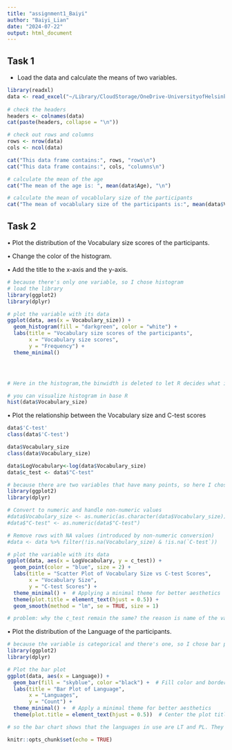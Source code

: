 ```yaml
---
title: "assignment1_Baiyi"
author: "Baiyi_Lian"
date: "2024-07-22"
output: html_document
---
```


## Task 1

-   Load the data and calculate the means of two variables.

```r
library(readxl)
data <- read_excel("~/Library/CloudStorage/OneDrive-UniversityofHelsinki/internship_projects_summerschool/Salo Summer School/source_data/hand_on_assign/day1_0722/dataset.questionnaire.xlsx")
 
# check the headers
headers <- colnames(data)
cat(paste(headers, collapse = "\n"))

# check out rows and columns
rows <- nrow(data)
cols <- ncol(data)

cat("This data frame contains:", rows, "rows\n")
cat("This data frame contains:", cols, "columns\n")

# calculate the mean of the age
cat("The mean of the age is: ", mean(data$Age), "\n")

# calculate the mean of vocablulary size of the participants
cat("The mean of vocablulary size of the participants is:", mean(data$Vocabulary_size), "\n")
```

## Task 2

• Plot the distribution of the Vocabulary size scores of the participants.

• Change the color of the histogram.

• Add the title to the x-axis and the y-axis.

```r
# because there's only one variable, so I chose histogram
# load the library
library(ggplot2)
library(dplyr)

# plot the variable with its data
ggplot(data, aes(x = Vocabulary_size)) +
  geom_histogram(fill = "darkgreen", color = "white") +
  labs(title = "Vocabulary size scores of the participants",
       x = "Vocabulary size scores",
       y = "Frequency") +
  theme_minimal()




# Here in the histogram,the binwidth is deleted to let R decides what is the best bin size. You could also manipulate with different bin sizes to see the outcome.
```

```r
# you can visualize histogram in base R
hist(data$Vocabulary_size)
```

• Plot the relationship between the Vocabulary size and C-test scores

```r
data$'C-test'
class(data$'C-test')
```

```r
data$Vocabulary_size
class(data$Vocabulary_size)
```

```r

data$LogVocabulary<-log(data$Vocabulary_size)
data$c_test <- data$"C-test"

# because there are two variables that have many points, so here I chose scatter plot
library(ggplot2)
library(dplyr)

# Convert to numeric and handle non-numeric values
#data$Vocabulary_size <- as.numeric(as.character(data$Vocabulary_size))
#data$"C-test" <- as.numeric(data$"C-test")

# Remove rows with NA values (introduced by non-numeric conversion)
#data <- data %>% filter(!is.na(Vocabulary_size) & !is.na(`C-test`))

# plot the variable with its data
ggplot(data, aes(x = LogVocabulary, y = c_test)) +
  geom_point(color = "blue", size = 2) +
  labs(title = "Scatter Plot of Vocabulary Size vs C-test Scores",
       x = "Vocabulary Size",
       y = "C-test Scores") +
  theme_minimal() +  # Applying a minimal theme for better aesthetics
  theme(plot.title = element_text(hjust = 0.5)) +
  geom_smooth(method = "lm", se = TRUE, size = 1)

# problem: why the c_test remain the same? the reason is name of the variable, try to rename the variable when the figures of that variable are not changed.
```

• Plot the distribution of the Language of the participants.

```r
# because the variable is categorical and there's one, so I chose bar plot
library(ggplot2)
library(dplyr)

# Plot the bar plot
ggplot(data, aes(x = Language)) +
  geom_bar(fill = "skyblue", color ="black") +  # Fill color and border color
  labs(title = "Bar Plot of Language",
       x = "Languages",
       y = "Count") +
  theme_minimal() +  # Apply a minimal theme for better aesthetics
  theme(plot.title = element_text(hjust = 0.5))  # Center the plot title

# so the bar chart shows that the languages in use are LT and PL. They are the same to each other.
```

```r
knitr::opts_chunk$set(echo = TRUE)
```
